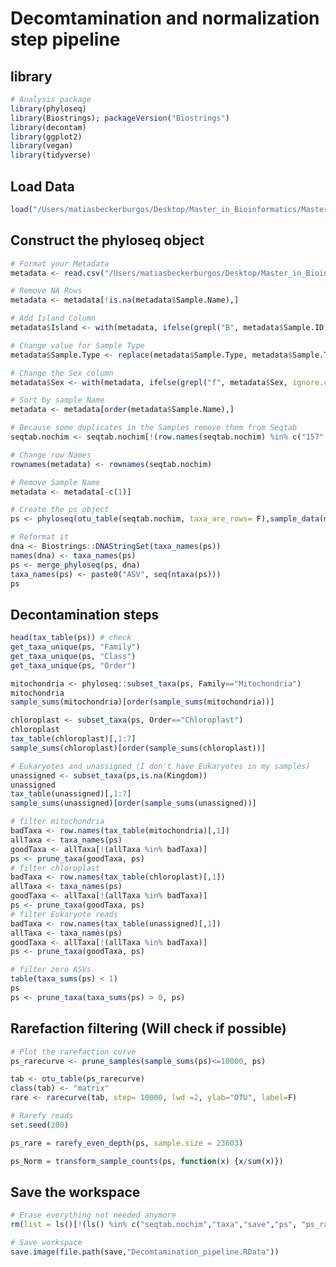 # Decomtamination and normalization step pipeline

## library

```r
# Analysis package
library(phyloseq)
library(Biostrings); packageVersion("Biostrings")
library(decontam)
library(ggplot2)
library(vegan)
library(tidyverse)
```

## Load Data

```r
load("/Users/matiasbeckerburgos/Desktop/Master_in_Bioinformatics/Master_Thesis/Hawaiian_feral_Chicken_Microbiome/Backup_workspace/DaDa2_pipeline.RData")
```

## Construct the phyloseq object

```r
# Format your Metadata
metadata <- read.csv("/Users/matiasbeckerburgos/Desktop/Master_in_Bioinformatics/Master_Thesis/Hawaiian_feral_Chicken_Microbiome/Data/Metadata_Chicken.csv", na= "NA")

# Remove NA Rows
metadata <- metadata[!is.na(metadata$Sample.Name),]

# Add Island Column
metadata$Island <- with(metadata, ifelse(grepl("B", metadata$Sample.ID,fixed = T), "Bahamas", "Kauai"))

# Change value for Sample Type
metadata$Sample.Type <- replace(metadata$Sample.Type, metadata$Sample.Type=="Fecal", "Cecum")

# Change the Sex column
metadata$Sex <- with(metadata, ifelse(grepl("f", metadata$Sex, ignore.case = T, fixed = T), "Female", "Male")) # nolint: T_and_F_symbol_linter.

# Sort by sample Name
metadata <- metadata[order(metadata$Sample.Name),]

# Because some duplicates in the Samples remove them from Seqtab
seqtab.nochim <- seqtab.nochim[!(row.names(seqtab.nochim) %in% c("157", "365")), ]

# Change row Names
rownames(metadata) <- rownames(seqtab.nochim)

# Remove Sample Name
metadata <- metadata[-c(1)]

# Create the ps object
ps <- phyloseq(otu_table(seqtab.nochim, taxa_are_rows= F),sample_data(metadata), tax_table(taxa))

# Reformat it
dna <- Biostrings::DNAStringSet(taxa_names(ps))
names(dna) <- taxa_names(ps)
ps <- merge_phyloseq(ps, dna)
taxa_names(ps) <- paste0("ASV", seq(ntaxa(ps)))
ps
```

## Decontamination steps

```r
head(tax_table(ps)) # check
get_taxa_unique(ps, "Family")
get_taxa_unique(ps, "Class")
get_taxa_unique(ps, "Order")

mitochondria <- phyloseq::subset_taxa(ps, Family=="Mitochondria")
mitochondria
sample_sums(mitochondria)[order(sample_sums(mitochondria))]

chloroplast <- subset_taxa(ps, Order=="Chloroplast")
chloroplast
tax_table(chloroplast)[,1:7]
sample_sums(chloroplast)[order(sample_sums(chloroplast))]

# Eukaryotes and unassigned (I don't have Eukaryotes in my samples)
unassigned <- subset_taxa(ps,is.na(Kingdom))
unassigned
tax_table(unassigned)[,1:7]
sample_sums(unassigned)[order(sample_sums(unassigned))]

# filter mitochondria 
badTaxa <- row.names(tax_table(mitochondria)[,1])
allTaxa <- taxa_names(ps)
goodTaxa <- allTaxa[!(allTaxa %in% badTaxa)]
ps <- prune_taxa(goodTaxa, ps)
# filter chloroplast
badTaxa <- row.names(tax_table(chloroplast)[,1])
allTaxa <- taxa_names(ps)
goodTaxa <- allTaxa[!(allTaxa %in% badTaxa)]
ps <- prune_taxa(goodTaxa, ps)
# filter Eukaryote reads
badTaxa <- row.names(tax_table(unassigned)[,1])
allTaxa <- taxa_names(ps)
goodTaxa <- allTaxa[!(allTaxa %in% badTaxa)]
ps <- prune_taxa(goodTaxa, ps)

# filter zero ASVs
table(taxa_sums(ps) < 1)
ps
ps <- prune_taxa(taxa_sums(ps) > 0, ps)
```


## Rarefaction filtering (Will check if possible)

```r
# Plot the rarefaction curve
ps_rarecurve <- prune_samples(sample_sums(ps)<=10000, ps)

tab <- otu_table(ps_rarecurve)
class(tab) <- "matrix"
rare <- rarecurve(tab, step= 10000, lwd =2, ylab="OTU", label=F)

# Rarefy reads
set.seed(200)

ps_rare = rarefy_even_depth(ps, sample.size = 23603)

ps_Norm = transform_sample_counts(ps, function(x) {x/sum(x)})

```

## Save the workspace

```r
# Erase everything not needed anymore
rm(list = ls()[!(ls() %in% c("seqtab.nochim","taxa","save","ps", "ps_rare","ps_Norm", "rare"))])

# Save workspace
save.image(file.path(save,"Decomtamination_pipeline.RData"))
```
